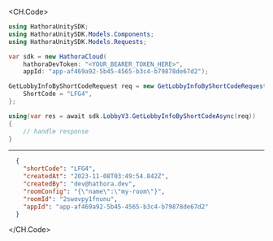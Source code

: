 
<CH.Code>
```csharp GetLobbyInfoByShortCode.cs
using HathoraUnitySDK;
using HathoraUnitySDK.Models.Components;
using HathoraUnitySDK.Models.Requests;

var sdk = new HathoraCloud(
    hathoraDevToken: "<YOUR_BEARER_TOKEN_HERE>",
    appId: "app-af469a92-5b45-4565-b3c4-b79878de67d2");

GetLobbyInfoByShortCodeRequest req = new GetLobbyInfoByShortCodeRequest() {
    ShortCode = "LFG4",
};

using(var res = await sdk.LobbyV3.GetLobbyInfoByShortCodeAsync(req))
{
    // handle response
}
```
---

```json Example Response
  {
    "shortCode": "LFG4",
    "createdAt": "2023-11-08T03:49:54.842Z",
    "createdBy": "dev@hathora.dev",
    "roomConfig": "{\"name\":\"my-room\"}",
    "roomId": "2swovpy1fnunu",
    "appId": "app-af469a92-5b45-4565-b3c4-b79878de67d2"
  }
```
</CH.Code>
